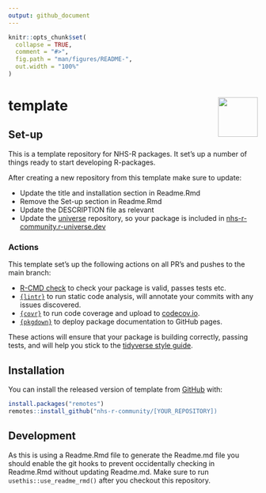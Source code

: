 ```yaml
---
output: github_document
---
```


<!-- README.md is generated from README.Rmd. Please edit that file -->

```r
knitr::opts_chunk$set(
  collapse = TRUE,
  comment = "#>",
  fig.path = "man/figures/README-",
  out.width = "100%"
)
```

# template [<a alt="NHS-R Community's logo" href='https://nhsrcommunity.com/'><img src='https://nhs-r-community.github.io/assets/logo/nhsr-logo.png' align="right" height="80" /></a>](https://nhsrcommunity.com/)

<!-- badges: start -->
<!-- badges: end -->

## Set-up

This is a template repository for NHS-R packages. It set's up a number of things ready to start developing R-packages.

After creating a new repository from this template make sure to update:

* Update the title and installation section in Readme.Rmd
* Remove the Set-up section in Readme.Rmd
* Update the DESCRIPTION file as relevant
* Update the [universe](https://github.com/nhs-r-community/universe) repository, so your package is included in [nhs-r-community.r-universe.dev](https://nhs-r-community.r-universe.dev/ui#builds)

### Actions

This template set's up the following actions on all PR's and pushes to the main branch:

* [R-CMD check](https://r-pkgs.org/r-cmd-check.html) to check your package is valid, passes tests etc.
* [`{lintr}`](https://github.com/jimhester/lintr) to run static code analysis, will annotate your commits with any issues discovered.
* [`{covr}`](https://github.com/r-lib/covr) to run code coverage and upload to [codecov.io](https://codecov.io/).
* [`{pkgdown}`](https://github.com/r-lib/pkgdown) to deploy package documentation to GitHub pages.

These actions will ensure that your package is building correctly, passing tests, and will help you stick to the [tidyverse style guide](https://style.tidyverse.org/).

## Installation

You can install the released version of template from [GitHub](https://github.com/) with:

``` r
install.packages("remotes")
remotes::install_github("nhs-r-community/[YOUR_REPOSITORY])
```

## Development

As this is using a Readme.Rmd file to generate the Readme.md file you should enable the git hooks to prevent occidentally checking in Readme.Rmd without updating Readme.md. Make sure to run `usethis::use_readme_rmd()` after you checkout this repository.
